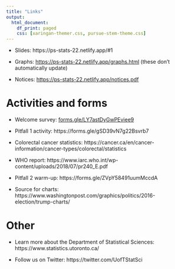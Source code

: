 ```yaml
---
title: "Links"
output:
  html_document:
    df_print: paged
    css: [xaringan-themer.css, pursue-stem-theme.css]
---
```


-   Slides: https://ps-stats-22.netlify.app/#1

-   Graphs: [https://ps-stats-22.netlify.app/graphs.html](https://ps-stats-22.netlify.app/graphs.html) (these don't automatically update)

-   Notices: [https://ps-stats-22.netlify.app/notices.pdf](https://ps-stats-22.netlify.app/notices.pdf)

# Activities and forms

-   Welcome survey: [forms.gle/LY7astDyGwPEviee9](https://forms.gle/LY7astDyGwPEviee9)

-   Pitfall 1 activity: https://forms.gle/gSD39vN7g22Bsvrb7

-   Colorectal cancer statistics: https://cancer.ca/en/cancer-information/cancer-types/colorectal/statistics

-   WHO report: https://www.iarc.who.int/wp-content/uploads/2018/07/pr240_E.pdf

-   Pitfall 2 warm-up: https://forms.gle/ZVpY58491uumMccdA

-   Source for charts: https://www.washingtonpost.com/graphics/politics/2016-election/trump-charts/ 

# Other

-   Learn more about the Department of Statistical Sciences: https://www.statistics.utoronto.ca/

-   Follow us on Twitter: https://twitter.com/UofTStatSci
